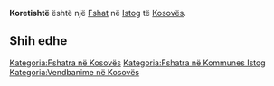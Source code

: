 {{Fshat në Kosovës
 | Emri                = Koretishtë
| sqi_N_name = Koretishtë
| sqi_N_FULL_NAME_RO = Koretishtë
| sqi_N_FULL_NAME_ND_RO = Koretishte
| sqi_N_SORT_NAME_RG = KORETISHTE
| sqi_N_FULL_NAME_RG = Koretishtë
| sqi_N_FULL_NAME_ND_RG = Koretishte
| srp_N_name = Koretište
| srp_N_FULL_NAME_RO = Koretište
| srp_N_FULL_NAME_ND_RO = Koretiste
| srp_N_SORT_NAME_RG = KORETISTE
| srp_N_FULL_NAME_RG = Koretište
| srp_N_FULL_NAME_ND_RG = Koretiste
| srp_NS_name = Коретиште
| srp_NS_FULL_NAME_RO = Коретиште
| srp_NS_FULL_NAME_ND_RO = Коретиште
| srp_NS_SORT_NAME_RG = КОРЕТИШТЕ
| srp_NS_FULL_NAME_RG = Коретиште
| srp_NS_FULL_NAME_ND_RG = Коретиште
| srp_V_name = Koritište
| srp_V_FULL_NAME_RO = Koritište
| srp_V_FULL_NAME_ND_RO = Koritiste
| srp_V_SORT_NAME_RG = KORITISTE
| srp_V_FULL_NAME_RG = Koritište
| srp_V_FULL_NAME_ND_RG = Koritiste

 | Emri (Rasa dhanore) = 
 | Figura              = 
 | Shteti              = Kosovo
 | Komuna              = Istog
 | Kodi postar         = 
 | Sipërfaqja          = 

 | Popullsia           = 

 | Regj. i popullsisë  = 
 | Dend. e popullsisë  = 
 | Faqja zyrtare       = 
 <!--- Koordinatat ----> 
 | Gjerësia            = 42.488333
 | Gjatësia            = 21.441667
 | Lartësia            = 
}}
'''Koretishtë''' është një [[Fshat]] në [[Istog]] të [[Kosovës]].

<!-- == Gjeografia == -->
<!-- == Historia == -->
<!-- == Demografia == -->
== Shih edhe ==
{{Komuna Istog}}
{{Kosovo-Administrata-Cung}}

[[Kategoria:Fshatra në Kosovës]]
[[Kategoria:Fshatra në Kommunes Istog]]
[[Kategoria:Vendbanime në Kosovës]]